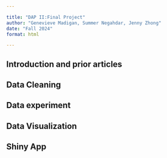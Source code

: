 ```yaml
---

title: "DAP II:Final Project"
author: "Genevieve Madigan, Summer Negahdar, Jenny Zhong"
date: "Fall 2024"
format: html

---
```


## Introduction and prior articles




## Data Cleaning



## Data experiment


## Data Visualization


## Shiny App
